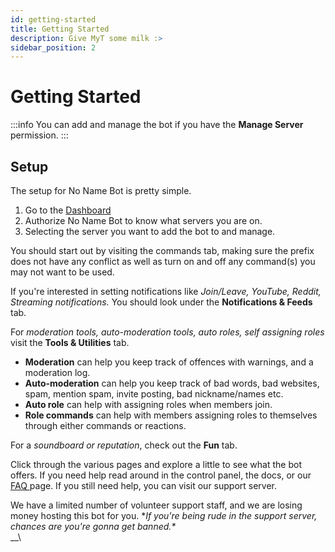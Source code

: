 ```yaml
---
id: getting-started
title: Getting Started
description: Give MyT some milk :>
sidebar_position: 2
---
```


# Getting Started

:::info
You can add and manage the bot if you have the **Manage Server** permission.
:::

## Setup

The setup for No Name Bot is pretty simple.

1. Go to the [Dashboard](https://bot.nonamestudio.xyz/dashboard)
2. Authorize No Name Bot to know what servers you are on.
3. Selecting the server you want to add the bot to and manage.

You should start out by visiting the commands tab, making sure the prefix does not have any conflict as well as turn on and off any command(s) you may not want to be used.

If you're interested in setting notifications like _Join/Leave, YouTube, Reddit, Streaming notifications._ You should look under the **Notifications & Feeds** tab.

For _moderation tools, auto-moderation tools, auto roles, self assigning roles_ visit the **Tools & Utilities** tab.

* **Moderation** can help you keep track of offences with warnings, and a moderation log.
* **Auto-moderation** can help you keep track of bad words, bad websites, spam, mention spam, invite posting, bad nickname/names etc.
* **Auto role** can help with assigning roles when members join.
* **Role commands** can help with members assigning roles to themselves through either commands or reactions.

For a _soundboard or reputation_, check out the **Fun** tab.

Click through the various pages and explore a little to see what the bot offers. If you need help read around in the control panel, the docs, or our [FAQ ](others/frequent-searches)page. If you still need help, you can visit our support server.

We have a limited number of volunteer support staff, and we are losing money hosting this bot for you. \*_If you're being rude in the support server, chances are you're gonna get banned.\*_ \
__\